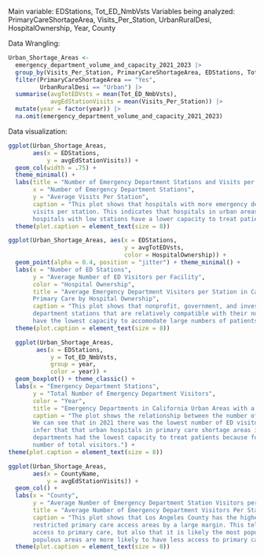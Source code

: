 Main variable: EDStations, Tot_ED_NmbVsts
Variables being analyzed: PrimaryCareShortageArea, Visits_Per_Station, UrbanRuralDesi, HospitalOwnership, Year, County 

Data Wrangling: 
```r
Urban_Shortage_Areas <- 
  emergency_department_volume_and_capacity_2021_2023 |>
  group_by(Visits_Per_Station, PrimaryCareShortageArea, EDStations, Tot_ED_NmbVsts, UrbanRuralDesi, HospitalOwnership, year, CountyName) |>
  filter(PrimaryCareShortageArea == "Yes",
         UrbanRuralDesi == "Urban") |>
  summarise(avgTotEDVsts = mean(Tot_ED_NmbVsts),
            avgEdStationVisits = mean(Visits_Per_Station)) |>
  mutate(year = factor(year)) |>
  na.omit(emergency_department_volume_and_capacity_2021_2023)
```

Data visualization: 

```r
ggplot(Urban_Shortage_Areas,
       aes(x = EDStations,
           y = avgEdStationVisits)) +
  geom_col(width = .75) + 
  theme_minimal() +
  labs(title = "Number of Emergency Department Stations and Visits per Station in California Urban Primary Care Shortage Areas",
       x = "Number of Emergency Department Stations",
       y = "Average Visits Per Station",
       caption = "This plot shows that hospitals with more emergency department stations tend to have a lower average number of
       visits per station. This indicates that hospitals in urban areas with restricted access to primary care may be overcrowded, as
       hospitals with low stations have a lower capacity to treat patients but they get a larger number of patients per station.") +
  theme(plot.caption = element_text(size = 8))
```

```r
ggplot(Urban_Shortage_Areas, aes(x = EDStations, 
                                 y = avgTotEDVsts, 
                                 color = HospitalOwnership)) + 
  geom_point(alpha = 0.4, position = "jitter") + theme_minimal() +
  labs(x = "Number of ED Stations", 
       y = "Average Number of ED Visitors per Facility",
       color = "Hospital Ownership",
       title = "Average Emergency Department Visitors per Station in California Urban Areas with Restricted Access to 
       Primary Care by Hospital Ownership",
       caption = "This plot shows that nonprofit, government, and investor owned hospitals all have quantities of emergency
       department stations that are relatively compatible with their number of visitors per facility. Investory owned hospitals
       have the lowest capacity to accomodate large numbers of patients while government owned hospitals have the highest.") +
  theme(plot.caption = element_text(size = 8))
```

```r
  ggplot(Urban_Shortage_Areas, 
        aes(x = EDStations,
            y = Tot_ED_NmbVsts,
            group = year, 
            color = year)) + 
  geom_boxplot() + theme_classic() + 
  labs(x = "Emergency Department Stations", 
       y = "Total Number of Emergency Department Visitors", 
       color = "Year", 
       title = "Emergency Departments in California Urban Areas with a Shortage of Primary Care: Total Emergency Department Visitors in Relation to Number of Stations by Year",
       caption = "The plot shows the relationship between the number of ED station and the total number of ED visitors by year.
       We can see that in 2021 there was the lowest number of ED visitors in relation to the number of stations. From this we can
       infer that that urban hospitals in primary care shortage areas in 2021 had a higher capacity to treat patients. In 2023 ED
       departments had the lowest capacity to treat patients because for the number of ED stations there was a comparatively higher
       number of total visitors.") +
theme(plot.caption = element_text(size = 8))
```

```r
ggplot(Urban_Shortage_Areas, 
       aes(x = CountyName,
           y = avgEdStationVisits)) + 
  geom_col() + 
  labs(x = "County",
       y = "Average Number of Emergency Department Station Visitors per Station", 
       title = "Average Number of Emergency Department Visitors Per Station by County in California Urban Areas With Restricted Primary Care Access",
       caption = "This plot shows that Los Angeles County has the highest number of ED visitors per station for urban hospitals in
       restricted primary care access areas by a large margin. This tells us that Los Angeles County likely has extremely restricted
       access to primary care, but also that it is likely the most populous area being evaluated by the data. Hospitals in more 
       populous areas are more likely to have less access to primary care and a lower capacity to efficiently treat patients.") + 
  theme(plot.caption = element_text(size = 8))
```



